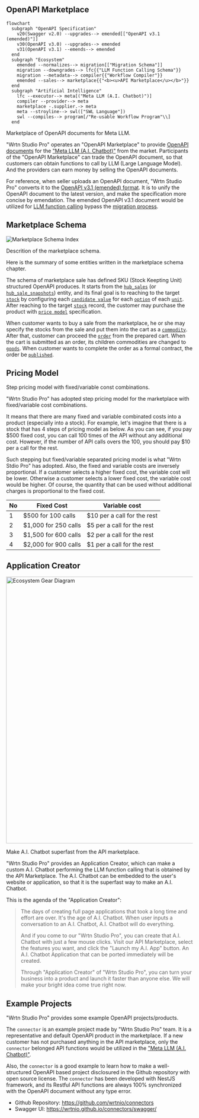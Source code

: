 ## OpenAPI Marketplace
```mermaid
flowchart
  subgraph "OpenAPI Specification"
    v20(Swagger v2.0) --upgrades--> emended[["OpenAPI v3.1 (emended)"]]
    v30(OpenAPI v3.0) --upgrades--> emended
    v31(OpenAPI v3.1) --emends--> emended
  end
  subgraph "Ecosystem"
    emended --normalizes--> migration[["Migration Schema"]]
    migration --downgrades--> lfc{{"LLM Function Calling Schema"}}
    migration --metadata--> compiler{{"Workflow Compiler"}}
    emended --sales--> marketplace{{"<b><u>API Marketplace</u></b>"}}
  end
  subgraph "Artificial Intelligence"
    lfc --executor--> meta[("Meta LLM (A.I. Chatbot)")]
    compiler --provider--> meta
    marketplace -.supplier.-> meta
    meta --stroyline--> swl(["SWL Language"])
    swl --compiles--> program[/"Re-usable Workflow Program"\\]
  end
```

Marketplace of OpenAPI documents for Meta LLM.

"Wrtn Studio Pro" operates an "OpenAPI Marketplace" to provide [OpenAPI documents](/tech-specs/openapi/preface) for the ["Meta LLM (A.I. Chatbot)"](/tech-specs/meta/preface) from the market. Participants of the "OpenAPI Marketplace" can trade the OpenAPI document, so that customers can obtain functions to call by LLM (Large Language Model). And the providers can earn money by selling the OpenAPI documents.

For reference, when seller uploads an OpenAPI document, "Wrtn Studio Pro" converts it to the [OpenAPI v3.1 (emended) format](/tech-specs/openapi/preface). It is to unify the OpenAPI document to the latest version, and make the specification more concise by emendation. The emended OpenAPI v3.1 document would be utilized for [LLM function calling](/tech-specs/meta/preface) bypass the [migration process](/tech-specs/meta/migrate).




## Marketplace Schema
![Marketplace Schema Index](/images/tech-specs/marketplace_schema_index.png)

Descrition of the marketplace schema.

Here is the summary of some entities written in the marketplace schema chapter.

The schema of marketplace sale has defined SKU (Stock Keepting Unit) structured OpenAPI produces. It starts from the [`hub_sales`](/tech-specs/marketplace/schema/#hub_sales) (or [`hub_sale_snapshots`](/tech-specs/marketplace/schema/#hub_sale_snapshots)) entity, and its final goal is to reaching to the target [`stock`](/tech-specs/marketplace/schema/#hub_sale_snapshot_unit_stocks) by configuring each [`candidate value`](/tech-specs/marketplace/schema/#hub_sale_snapshot_unit_option_candidates) for each [`option`](/tech-specs/marketplace/schema/#hub_sale_snapshot_unit_options) of each [`unit`](/tech-specs/marketplace/schema/#hub_sale_snapshot_units). After reaching to the target [`stock`](/tech-specs/marketplace/schema/#hub_sale_snapshot_unit_stocks) record, the customer may purchase the product with [`price model`](/tech-specs/marketplace/schema/#hub_sale_snapshot_unit_stock_prices) specification.

When customer wants to buy a sale from the marketplace, he or she may specify the stocks from the sale and put them into the cart as a [`commodity`](/tech-specs/marketplace/schema/#hub_cart_commodities). After that, customer can proceed the [`order`](/tech-specs/marketplace/schema/#hub_orders) from the prepared cart. When the cart is submitted as an order, its children commodities are changed to [`goods`](/tech-specs/marketplace/schema/#hub_order_goods). When customer wants to complete the order as a formal contract, the order be [`published`](/tech-specs/marketplace/schema/#hub_order_good_publishes).




## Pricing Model
Step pricing model with fixed/variable const combinations.

"Wrtn Studio Pro" has adopted step pricing model for the marketplace with fixed/variable cost combinations. 

It means that there are many fixed and variable combinated costs into a product (especially into a stock). For example, let's imagine that there is a stock that has 4 steps of pricing model as below. As you can see, if you pay $500 fixed cost, you can call 100 times of the API without any additional cost. However, if the number of API calls overs the 100, you should pay $10 per a call for the rest.

Such stepping but fixed/variable separated pricing model is what "Wrtn Stdio Pro" has adopted. Also, the fixed and variable costs are inversely proportional. If a customer selects a higher fixed cost, the variable cost will be lower. Otherwise a customer selects a lower fixed cost, the variable cost would be higher. Of course, the quantity that can be used without additional charges is proportional to the fixed cost.

No | Fixed Cost           | Variable cost
---|----------------------|-----------------------------
 1 |   $500 for 100 calls | $10 per a call for the rest
 2 | $1,000 for 250 calls |  $5 per a call for the rest
 3 | $1,500 for 600 calls |  $2 per a call for the rest
 4 | $2,000 for 900 calls |  $1 per a call for the rest




## Application Creator
<img src="../../../images/tech-specs/marketplace_application_creator_gear.png"
     alt="Ecosystem Gear Diagram" 
     width="720px" />

Make A.I. Chatbot superfast from the API marketplace.

"Wrtn Studio Pro" provides an Application Creator, which can make a custom A.I. Chatbot performing the LLM function calling that is obtained by the API Marketplace. The A.I. Chatbot can be embedded to the user's website or application, so that it is the superfast way to make an A.I. Chatbot.

This is the agenda of the "Application Creator":

> The days of creating full page applications that took a long time and effort are over. It's the age of A.I. Chatbot. When user inputs a conversation to an A.I. Chatbot, A.I. Chatbot will do everything.
>
> And if you come to our "Wrtn Studio Pro", you can create that A.I. Chatbot with just a few mouse clicks. Visit our API Marketplace, select the features you want, and click the "Launch my A.I. App" button. An A.I. Chatbot Application that can be ported immediately will be created.
>
> Through "Application Creator" of "Wrtn Studio Pro", you can turn your business into a product and launch it faster than anyone else. We will make your bright idea come true right now.




## Example Projects
"Wrtn Studio Pro" provides some example OpenAPI projects/products.

The `connector` is an example project made by "Wrtn Studio Pro" team. It is a representative and default OpenAPI product in the marketplace. If a new customer has not purchased anything in the API marketplace, only the `connector` belonged API functions would be utilized in the ["Meta LLM (A.I. Chatbot)"](/tech-specs/meta/llm).

Also, the `connector` is a good example to learn how to make a well-structured OpenAPI based project disclosured in the Github repository with open source license. The `connector` has been  developed with NestJS framework, and its Restful API functions are always 100% synchronized with the OpenAPI document without any type error. 

  - Github Repository: https://github.com/wrtnio/connectors
  - Swagger UI: https://wrtnio.github.io/connectors/swagger/